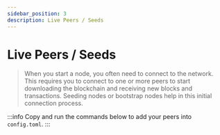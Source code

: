 ```yaml
---
sidebar_position: 3
description: Live Peers / Seeds
---
```


# Live Peers / Seeds

> When you start a node, you often need to connect to the network. This requires you to connect to one or more peers to start downloading the blockchain and receiving new blocks and transactions. Seeding nodes or bootstrap nodes help in this initial connection process.

:::info
Copy and run the commands below to add your peers into `config.toml`.
:::




<LivePeers rpc="" home={home} binary={binary} />
